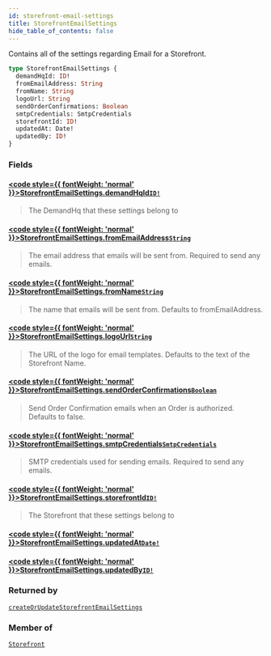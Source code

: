 ```yaml
---
id: storefront-email-settings
title: StorefrontEmailSettings
hide_table_of_contents: false
---
```








Contains all of the settings regarding Email for a Storefront.

```graphql
type StorefrontEmailSettings {
  demandHqId: ID!
  fromEmailAddress: String
  fromName: String
  logoUrl: String
  sendOrderConfirmations: Boolean
  smtpCredentials: SmtpCredentials
  storefrontId: ID!
  updatedAt: Date!
  updatedBy: ID!
}
```


### Fields

#### [<code style={{ fontWeight: 'normal' }}>StorefrontEmailSettings.<b>demandHqId</b></code>](#)<Bullet />[`ID!`](/demand/api/graphql-admin/reference/scalars/id) <Badge class="secondary" text="non-null"/> <Badge class="secondary" text="scalar"/>
> The DemandHq that these settings belong to
> 

#### [<code style={{ fontWeight: 'normal' }}>StorefrontEmailSettings.<b>fromEmailAddress</b></code>](#)<Bullet />[`String`](/demand/api/graphql-admin/reference/scalars/string) <Badge class="secondary" text="scalar"/>
> The email address that emails will be sent from. Required to send any emails.
> 

#### [<code style={{ fontWeight: 'normal' }}>StorefrontEmailSettings.<b>fromName</b></code>](#)<Bullet />[`String`](/demand/api/graphql-admin/reference/scalars/string) <Badge class="secondary" text="scalar"/>
> The name that emails will be sent from. Defaults to fromEmailAddress.
> 

#### [<code style={{ fontWeight: 'normal' }}>StorefrontEmailSettings.<b>logoUrl</b></code>](#)<Bullet />[`String`](/demand/api/graphql-admin/reference/scalars/string) <Badge class="secondary" text="scalar"/>
> The URL of the logo for email templates. Defaults to the text of the Storefront Name.
> 

#### [<code style={{ fontWeight: 'normal' }}>StorefrontEmailSettings.<b>sendOrderConfirmations</b></code>](#)<Bullet />[`Boolean`](/demand/api/graphql-admin/reference/scalars/boolean) <Badge class="secondary" text="scalar"/>
> Send Order Confirmation emails when an Order is authorized. Defaults to false.
> 

#### [<code style={{ fontWeight: 'normal' }}>StorefrontEmailSettings.<b>smtpCredentials</b></code>](#)<Bullet />[`SmtpCredentials`](/demand/api/graphql-admin/reference/objects/smtp-credentials) <Badge class="secondary" text="object"/>
> SMTP credentials used for sending emails. Required to send any emails.
> 

#### [<code style={{ fontWeight: 'normal' }}>StorefrontEmailSettings.<b>storefrontId</b></code>](#)<Bullet />[`ID!`](/demand/api/graphql-admin/reference/scalars/id) <Badge class="secondary" text="non-null"/> <Badge class="secondary" text="scalar"/>
> The Storefront that these settings belong to
> 

#### [<code style={{ fontWeight: 'normal' }}>StorefrontEmailSettings.<b>updatedAt</b></code>](#)<Bullet />[`Date!`](/demand/api/graphql-admin/reference/scalars/date) <Badge class="secondary" text="non-null"/> <Badge class="secondary" text="scalar"/>
> 
> 

#### [<code style={{ fontWeight: 'normal' }}>StorefrontEmailSettings.<b>updatedBy</b></code>](#)<Bullet />[`ID!`](/demand/api/graphql-admin/reference/scalars/id) <Badge class="secondary" text="non-null"/> <Badge class="secondary" text="scalar"/>
> 
> 



### Returned by

[`createOrUpdateStorefrontEmailSettings`](/demand/api/graphql-admin/reference/mutations/create-or-update-storefront-email-settings)  <Badge class="secondary" text="mutation"/>

### Member of

[`Storefront`](/demand/api/graphql-admin/reference/objects/storefront)  <Badge class="secondary" text="object"/>



